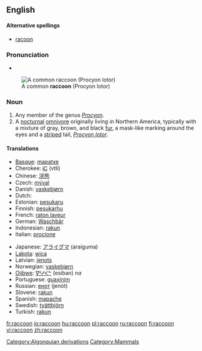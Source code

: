 ==English==
{{wikipedia}}

====Alternative spellings====
{{rfc-level|Alternative spellings at L4+ not in L3 POS section}}
* [[racoon]]

{{rfe}}

===Pronunciation===
* {{rhymes|uːn}}
{{rfp}}

[[Image:Procyon lotor (Common raccoon).jpg|right|thumb|A common '''raccoon''' (Procyon lotor)]]
<!-- Isn't one image enough for a dictionary entry?
[[Image:Raccoon (Procyon lotor) 2.jpg|thumb|left|A close up of a common '''raccoon''' (Procyon lotor)]]
-->

===Noun===
{{en-noun}}

# Any member of the genus ''[[Procyon]]''.
# A [[nocturnal]] [[omnivore]] originally living in Northern America, typically with a mixture of gray, brown, and black [[fur]], a mask-like marking around the eyes and a [[striped]] tail, ''[[Procyon lotor]]''.

====Translations====
{{trans-top|nocturnal omnivore living in Northern America}}
* [[Basque]]: [[mapatxe]]
* Cherokee: [[ᎥᏟ]] (vtli)
* Chinese: [[浣熊]]
* Czech: [[mýval]] {{m}}
* Danish: [[vaskebjørn]]
* Dutch: {{t|nl|wasbeer|m}}
* Estonian: [[pesukaru]]
* Finnish: [[pesukarhu]]
* French: [[raton laveur]] {{m}}
* German: [[Waschbär]] {{m}}
* Indonesian: [[rakun]]
* Italian: [[procione]] {{m}}
{{trans-mid}}
* Japanese: [[アライグマ]] (araiguma)
* [[Lakota]]: [[wica]]
* Latvian: [[jenots]]
* Norwegian: [[vaskebjørn]] {{m}}
* [[Ojibwe]]: [[ᐁᐦᓯᐸᓐ]] (esiban) ''na''
* Portuguese: [[guaxinim]] {{m}}
* Russian: [[енот]] (jenót) {{m}}
* Slovene: [[rakun]] {{m}}
* Spanish: [[mapache]] {{m}}
* Swedish: [[tvättbjörn]] {{c}}
* Turkish: [[rakun]]
{{trans-bottom}}

[[Category:Algonquian derivations]]
[[Category:Mammals]]

[[fr:raccoon]]
[[io:raccoon]]
[[hu:raccoon]]
[[pl:raccoon]]
[[ru:raccoon]]
[[fi:raccoon]]
[[vi:raccoon]]
[[zh:raccoon]]